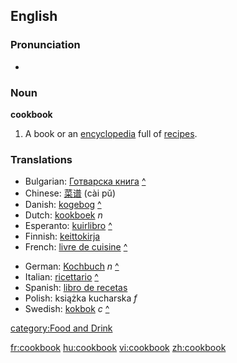 ==English==

===Pronunciation===
*{{audio|en-us-cookbook.ogg|Audio (US)}}

===Noun===
'''cookbook'''
# A book or an [[encyclopedia]] full of [[recipe]]s.

===Translations===
{{top}}
*Bulgarian: [[Готварска книга]] [[:bg:Готварска книга|^]]
*Chinese: [[菜谱]] (cài pǔ)
*Danish: [[kogebog]] [[:da:kogebog|^]]
*Dutch: [[kookboek]] ''n''
*Esperanto: [[kuirlibro]] [[:eo:kuirlibro|^]]
*Finnish: [[keittokirja]]
*French: [[livre de cuisine]] [[:fr:livre de cuisine|^]]
{{mid}}
*German: [[Kochbuch]] ''n'' [[:de:Kochbuch|^]]
*Italian: [[ricettario]] [[:it:ricettario|^]]
*Spanish: [[libro de recetas]] {{m}}
*Polish: książka kucharska ''f''
*Swedish: [[kokbok]] ''c'' [[:sv:kokbok|^]]
{{bottom}}

[[category:Food and Drink]]

[[fr:cookbook]]
[[hu:cookbook]]
[[vi:cookbook]]
[[zh:cookbook]]